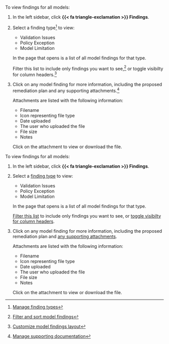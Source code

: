 :::: {.content-visible unless-format="revealjs"}
To view findings for all models:

1. In the left sidebar, click **{{< fa triangle-exclamation >}} Findings**.

1. Select a finding type^[[Manage finding types](/guide/model-validation/manage-finding-types.qmd)] to view:

   - Validation Issues
   - Policy Exception
   - Model Limitation

   In the page that opens is a list of all model findings for that type.

   ::: {.callout}
   Filter this list to include only findings you want to see,^[[Filter and sort model findings](/guide/model-validation/view-filter-model-findings.qmd#filter-and-sort-model-findings)] or toggle visibilty for column headers.^[[Customize model findings layout](/guide/model-validation/view-filter-model-findings.qmd#customize-model-findings-layout)]

   :::

1. Click on any model finding for more information, including the proposed remediation plan and any supporting attachments.^[[Manage supporting documentation](/guide/model-validation/add-manage-model-findings.qmd#manage-supporting-documentation)]

   Attachments are listed with the following information:

   - Filename 
   - Icon representing file type
   - Date uploaded
   - The user who uploaded the file
   - File size
   - Notes

   Click on the attachment to view or download the file.

::::

:::: {.content-hidden unless-format="revealjs"}
To view findings for all models: 

1. In the left sidebar, click **{{< fa triangle-exclamation >}} Findings**.

1. Select a [finding type](/guide/model-validation/manage-finding-types.qmd){target="_blank"} to view:

   - Validation Issues
   - Policy Exception
   - Model Limitation

   In the page that opens is a list of all model findings for that type.

    [Filter this list](/guide/model-validation/view-filter-model-findings.qmd#filter-and-sort-model-findings){target="_blank"} to include only findings you want to see, or [toggle visibilty for column headers](/guide/model-validation/view-filter-model-findings.qmd#customize-model-findings-layout){target="_blank"}.

1. Click on any model finding for more information, including the proposed remediation plan and [any supporting attachments](/guide/model-validation/add-manage-model-findings.qmd#manage-supporting-documentation){target="_blank"}.

   Attachments are listed with the following information:

   - Filename 
   - Icon representing file type
   - Date uploaded
   - The user who uploaded the file
   - File size
   - Notes

   Click on the attachment to view or download the file.

::::